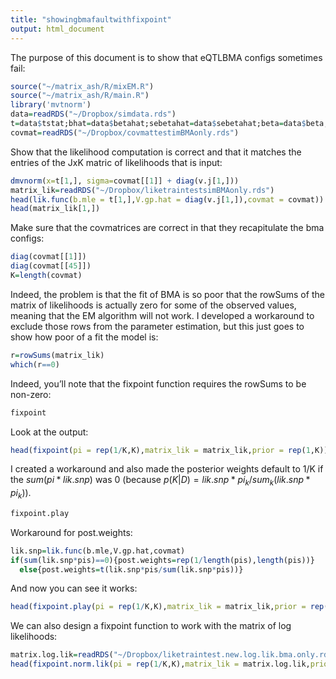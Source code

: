 ```yaml
---
title: "showingbmafaultwithfixpoint"
output: html_document
---
```


The purpose of this document is to show that eQTLBMA configs sometimes fail:

```r
source("~/matrix_ash/R/mixEM.R")
source("~/matrix_ash/R/main.R")
library('mvtnorm')
data=readRDS("~/Dropbox/simdata.rds")
t=data$tstat;bhat=data$betahat;sebetahat=data$sebetahat;beta=data$beta;v.j=matrix(rep(1,ncol(t)*nrow(t)),ncol=ncol(t),nrow=nrow(t))
covmat=readRDS("~/Dropbox/covmattestimBMAonly.rds")
```
Show that the likelihood computation is correct and that it matches the entries of the JxK matric of likelihoods that is input:
```r
dmvnorm(x=t[1,], sigma=covmat[[1]] + diag(v.j[1,]))
matrix_lik=readRDS("~/Dropbox/liketraintestsimBMAonly.rds")
head(lik.func(b.mle = t[1,],V.gp.hat = diag(v.j[1,]),covmat = covmat))
head(matrix_lik[1,])
```
Make sure that the covmatrices are correct in that they recapitulate the bma configs:

```r

diag(covmat[[1]])
diag(covmat[[45]])
K=length(covmat)
```
Indeed, the problem is that the fit of BMA is so poor that the rowSums of the matrix of likelihoods is actually zero for some of the observed values, meaning that the EM algorithm will not work. I developed a workaround to exclude those rows from the parameter estimation, but this just goes to show how poor of a fit the model is:

```r
r=rowSums(matrix_lik)
which(r==0)
```

Indeed, you'll note that the fixpoint function requires the rowSums to be non-zero:
```r
fixpoint
```

Look at the output:
```r
head(fixpoint(pi = rep(1/K,K),matrix_lik = matrix_lik,prior = rep(1,K)))
```

I created a workaround and also made the posterior weights default to 1/K if the $sum(pi*lik.snp)$ was 0 (because $p(K|D)=lik.snp*pi_k/sum_k(lik.snp*pi_k$)).

```r
fixpoint.play
```
Workaround for post.weights:
```r
lik.snp=lik.func(b.mle,V.gp.hat,covmat)
if(sum(lik.snp*pis)==0){post.weights=rep(1/length(pis),length(pis))}
  else{post.weights=t(lik.snp*pis/sum(lik.snp*pis))}
```



And now you can see it works:
```r
head(fixpoint.play(pi = rep(1/K,K),matrix_lik = matrix_lik,prior = rep(1,K)))
```

We can also design a fixpoint function to work with the matrix of log likelihoods:

```r
matrix.log.lik=readRDS("~/Dropbox/liketraintest.new.log.lik.bma.only.rds")
head(fixpoint.norm.lik(pi = rep(1/K,K),matrix_lik = matrix.log.lik,prior = rep(1,K)))
```

